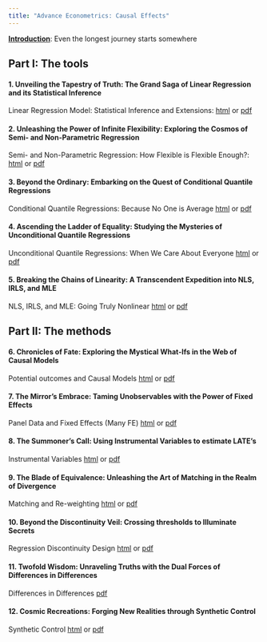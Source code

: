 ```yaml
---
title: "Advance Econometrics: Causal Effects"
---
```


[**Introduction**](adv_class/01Introduction.qmd): Even the longest journey starts somewhere

## Part I: The tools

#### 1. Unveiling the Tapestry of Truth: The Grand Saga of Linear Regression and its Statistical Inference
   
   Linear Regression Model: Statistical Inference and Extensions: [html](adv_class/02OLS.html) or [pdf](adv_class/02OLS.pdf)

#### 2. Unleashing the Power of Infinite Flexibility: Exploring the Cosmos of Semi- and Non-Parametric Regression
   
   Semi- and Non-Parametric Regression: How Flexible is Flexible Enough?: [html](adv_class/03par_spar_npar.html) or [pdf](adv_class/03par_spar_npar.pdf)

#### 3. Beyond the Ordinary: Embarking on the Quest of Conditional Quantile Regressions
   
   Conditional Quantile Regressions: Because No One is Average [html](adv_class/04cqreg.html) or [pdf](adv_class/04cqreg.pdf)

#### 4. Ascending the Ladder of Equality: Studying the Mysteries of Unconditional Quantile Regressions
   
   Unconditional Quantile Regressions: When We Care About Everyone [html](adv_class/05uqreg.html) or [pdf](adv_class/05uqreg.pdf)

#### 5. Breaking the Chains of Linearity: A Transcendent Expedition into NLS, IRLS, and MLE
   
   NLS, IRLS, and MLE: Going Truly Nonlinear [html](adv_class/06nlreg.html) or [pdf](adv_class/06nlreg.pdf)

## Part II: The methods

#### 6. Chronicles of Fate: Exploring the Mystical What-Ifs in the Web of Causal Models
   
   Potential outcomes and Causal Models [html](adv_class/07po_ci.html) or [pdf](adv_class/07po_ci.pdf)

#### 7. The Mirror's Embrace: Taming Unobservables with the Power of Fixed Effects
   
   Panel Data and Fixed Effects (Many FE) [html](adv_class/08panel_FE.html) or [pdf](adv_class/08panel_FE.pdf)

#### 8. The Summoner's Call: Using Instrumental Variables to estimate LATE's
   
   Instrumental Variables [html](adv_class/09iv.html) or [pdf](adv_class/09iv.pdf)

#### 9. The Blade of Equivalence: Unleashing the Art of Matching in the Realm of Divergence
   
   Matching and Re-weighting [html](adv_class/10matching.html) or [pdf](adv_class/10matching.pdf)   

#### 10. Beyond the Discontinuity Veil: Crossing thresholds to Illuminate Secrets
   
   Regression Discontinuity Design [html](adv_class/11rdd.html) or [pdf](adv_class/11rdd.pdf)

#### 11. Twofold Wisdom: Unraveling Truths with the Dual Forces of Differences in Differences
   
   Differences in Differences [pdf](adv_class/resources/DRDID_CSDID.pdf)      

#### 12. Cosmic Recreations: Forging New Realities through Synthetic Control 
   
   Synthetic Control [html](adv_class/13SC.html) or [pdf](adv_class/13SC.pdf)      